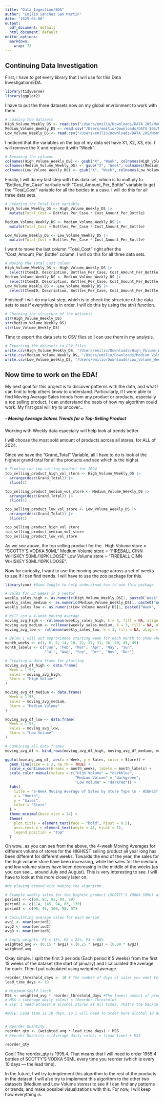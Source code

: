 ```yaml
---
title: "Data Ingestion/EDA"
author: "Emilio Sanchez San Martin"
date: "2025-04-06"
output:
  pdf_document: default
  html_document: default
editor_options: 
  markdown: 
    wrap: 72
---
```


## Continuing Data Investigation

First, I have to get every library that I will use for this Data
Investigation/EDA.

```r
library(tidyverse)
library(ggplot2)
```

I have to put the three datasets now on my global envrionment to work
with them.

```r
# Loading the datasets
High_Volume_Weekly_DS <- read.csv("/Users/emilio/Downloads/DATA 205/Montgomery-College-Data-Set-1(High-Volume-Weekly)-csv.csv")
Medium_Volume_Weekly_DS <- read.csv("/Users/emilio/Downloads/DATA 205/Montgomery-College-Data-Set-1(Medium-Volume-Weekly)-csv.csv")
Low_Volume_Weekly_DS <- read.csv("/Users/emilio/Downloads/DATA 205/Montgomery-College-Data-Set-1(Low-Volume-Weekly)-csv.csv")

```

I noticed that the variables on the top of my data set have X1, X2, X3,
etc. I will remove the X and replace it with "Week".

```r
# Renaming the columns
colnames(High_Volume_Weekly_DS) <- gsub("X", "Week", colnames(High_Volume_Weekly_DS))
colnames(Medium_Volume_Weekly_DS) <- gsub("X", "Week", colnames(Medium_Volume_Weekly_DS))
colnames(Low_Volume_Weekly_DS) <- gsub("X", "Week", colnames(Low_Volume_Weekly_DS))
```

Finally, I will do my last step with this data set, which is to multiply
to "Bottles_Per_Case" varibale with "Cost_Amount_Per_Bottle" variable to
get the "Total_Cost" variable for all the bottles in a case. I will do
this for all three data sets.

```r
# Creating the Total_Cost variable
High_Volume_Weekly_DS <- High_Volume_Weekly_DS |>
  mutate(Total_Cost = Bottles_Per_Case * Cost_Amount_Per_Bottle)

Medium_Volume_Weekly_DS <- Medium_Volume_Weekly_DS |>
  mutate(Total_Cost = Bottles_Per_Case * Cost_Amount_Per_Bottle)

Low_Volume_Weekly_DS <- Low_Volume_Weekly_DS |>
  mutate(Total_Cost = Bottles_Per_Case * Cost_Amount_Per_Bottle)

```

I want to move the last column "Total_Cost" right after the
"Cost_Amount_Per_Bottle" column. I will do this for all three data sets.

```r
# Moving the Total_Cost column
High_Volume_Weekly_DS <- High_Volume_Weekly_DS |>
  select(ItemID, Description, Bottles_Per_Case, Cost_Amount_Per_Bottle, Total_Cost, everything())
Medium_Volume_Weekly_DS <- Medium_Volume_Weekly_DS |>
  select(ItemID, Description, Bottles_Per_Case, Cost_Amount_Per_Bottle, Total_Cost, everything())
Low_Volume_Weekly_DS <- Low_Volume_Weekly_DS |>
  select(ItemID, Description, Bottles_Per_Case, Cost_Amount_Per_Bottle, Total_Cost, everything())

```

Finished! I will do my last step, which is to check the structure of the
data sets to see if everything is in order. I will do this by using the
str() function.

```r
# Checking the structure of the datasets
str(High_Volume_Weekly_DS)
str(Medium_Volume_Weekly_DS)
str(Low_Volume_Weekly_DS)

```

Time to export the data sets to CSV files so I can use them in my
analysis.

```r
# Exporting the datasets to CSV files
write.csv(High_Volume_Weekly_DS, "/Users/emilio/Downloads/High_Volume_Weekly_DS.csv", row.names = FALSE)
write.csv(Medium_Volume_Weekly_DS, "/Users/emilio/Downloads/Medium_Volume_Weekly_DS.csv", row.names = FALSE)
write.csv(Low_Volume_Weekly_DS, "/Users/emilio/Downloads/Low_Volume_Weekly_DS.csv", row.names = FALSE)

```

## Now time to work on the EDA!

My next goal for this project is to discover patterns with the data, and
what I can find to help others know to understand. Particullarly, if I
were able to find Moving Average Sales trends from any product or
products, especially a top selling product, I can understand the basis
of how my algorithm could work. My first goal will try to uncover...

##### - Moving Average Salaes Trends for a Top-Selling Product

Working with Weekly data especially will help look at trends better.

I will choose the most sold amount of products across all stores, for
ALL of 2024.

Since we have the "Grand_Total" Variable, all I have to do is look at
the highest grand total for all the products and see which is the
highst.

```r
# Finding the top-selling product for 2024
top_selling_product_high_vol_store <- High_Volume_Weekly_DS |>
  arrange(desc(Grand_Total)) |>
  slice(1)

top_selling_product_medium_vol_store <- Medium_Volume_Weekly_DS |>
  arrange(desc(Grand_Total)) |>
  slice(1)

top_selling_product_low_vol_store <- Low_Volume_Weekly_DS |>
  arrange(desc(Grand_Total)) |>
  slice(1)

top_selling_product_high_vol_store
top_selling_product_medium_vol_store
top_selling_product_low_vol_store
```

As we see above, the top selling product for the.. High Volume store =
"SCOTTY'S VODKA 50ML" Medium Volume store = "FIREBALL CINN WHISKEY
50ML/10PK LOOSE" Low Volume store = "FIREBALL CINN WHISKEY 50ML/10PK
LOOSE".

Now for curiosity, I want to use the moving average across a set of
weeks to see if I can find trends. I will have to use the zoo package
for this.

```r
library(zoo) #Used Google to help understnad how to use this package

```

```r
# Sales for 53 weeks in a vector
weekly_sales_high <- as.numeric(High_Volume_Weekly_DS[1, paste0("Week", 1:53)])
weekly_sales_medium <- as.numeric(Medium_Volume_Weekly_DS[1, paste0("Week", 1:53)])
weekly_sales_low <- as.numeric(Low_Volume_Weekly_DS[1, paste0("Week", 1:53)])

# Will use a 4-week moving average
moving_avg_high <- rollmean(weekly_sales_high, k = 3, fill = NA, align = "right")
moving_avg_medium <- rollmean(weekly_sales_medium, k = 3, fill = NA, align = "right")
moving_avg_low <- rollmean(weekly_sales_low, k = 3, fill = NA, align = "right")

# Below I will put approximate starting week for each month to show when the months start
month_weeks <- c(1, 5, 9, 14, 18, 22, 27, 31, 36, 40, 45, 49)
month_labels <- c("Jan", "Feb", "Mar", "Apr", "May", "Jun",
                  "Jul", "Aug", "Sep", "Oct", "Nov", "Dec")

# Creating a data frame for plotting
moving_avg_df_high <- data.frame(
  Week = 1:53,
  Sales = moving_avg_high,
  Store = "High Volume"
)

moving_avg_df_medium <- data.frame(
  Week = 1:53,
  Sales = moving_avg_medium,
  Store = "Medium Volume"
)

moving_avg_df_low <- data.frame(
  Week = 1:53,
  Sales = moving_avg_low,
  Store = "Low Volume"
)

# Combining all data frames
moving_avg_df <- bind_rows(moving_avg_df_high, moving_avg_df_medium, moving_avg_df_low)

ggplot(moving_avg_df, aes(x = Week, y = Sales, color = Store)) +
  geom_line(size = 1.2, na.rm = TRUE) +
  scale_x_continuous(breaks = month_weeks, labels = month_labels) +
  scale_color_manual(values = c("High Volume" = "darkblue",
                                "Medium Volume" = "darkgreen",
                                "Low Volume" = "darkred")) +
  labs(
    title = "3-Week Moving Average of Sales by Store Type \n - HIGHEST sold product $$$ (2024)",
    x = "Month",
    y = "Sales",
    color = "Store"
  ) +
  theme_minimal(base_size = 14) +
  theme(
    plot.title = element_text(face = "bold", hjust = 0.5),
    axis.text.x = element_text(angle = 45, hjust = 1),
    legend.position = "top"
  )
```

Oh wow.. as you can see from the above, the 4-week Moving Averages for
different volume of stores for the HIGHEST selling product all year long
has been different for different weeks. Towards the end of the year, the
sales for the high volume store have been increasing, while the sales
for the medium and low volume stores have been decreasing in the middle
of the weeks (as you can see... around July and August). This is very
interesting to see. I will have to look at this more closely later on.

```r
#Me playing around with making the algorithm.

# Example weekly sales for the highest product (SCOTTY'S VODKA 50ML) as an example
period1 <- c(60, 93, 93, 94, 89)
period2 <- c(114, 145, 94, 63, 130)
period3 <- c(90, 95, 100, 98, 97)

# Calculating average sales for each period
avg1 <- mean(period1)
avg2 <- mean(period2)
avg3 <- mean(period3)

# Apply weights: P1 = 15%, P2 = 25%, P3 = 60%
weighted_avg <- (0.15 * avg1) + (0.25 * avg2) + (0.60 * avg3)
weighted_avg

```

Okay simple. I split the first 3 periods (Each period if 5 weeks) from the first 15 weeks of the dataset (the start of january) and I calculated the average for each. Then I put calculated using weighted average.

```r
reorder_threshold_days <- 10 # The number of days of sales you want to always have in stock before ordering more. # "If I have 10 days of this alcohol in stock, I will need to re-order more!"
lead_time_days <- 10

# Minimum Shelf Stock
MSS <- weighted_avg * reorder_threshold_days #The lowest amount of product the ABS stores should keep on hand at all times to stay stocked and ready.
# MSS = (Average daily sales) × (Reorder Threshold)
# Exp: I need atleast # alcohol stores at all times. That’s the backup stash, just in case demand suddenly goes up.

#NOTE: Lead time is 10 days, so I will need to order more alcohol 10 days before I run out of stock.


# Reorder Quantity
reorder_qty <- (weighted_avg * lead_time_days) + MSS
# Reorder Quantity = (Average daily sales) × (Lead time) + MSS

reorder_qty
```

Cool! The reorder_qty is 1995.4. That means that I will need to order 1955.4 bottles of SCOTTY'S VODKA 50ML every time you reorder (which is every 10 days — the lead time).

In the future, I wil try to implement this algorithm to the rest of the products in the dataset. I will also try to implement this algorithm to the other two datasets (Medium and Low Volume stores) to see if I can find any patterns or trends, and make possibel visualizations with this. For now, I will keep how everything is.



